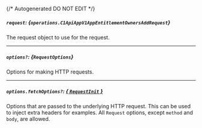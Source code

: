 {/* Autogenerated DO NOT EDIT  */}

##### `request`: *{`operations.C1ApiAppV1AppEntitlementOwnersAddRequest`}*
The request object to use for the request.
<Collapsible openLabel={Labels.showProperties} closeLabel={Labels.hideProperties}>
    <C1ApiAppV1AppEntitlementOwnersAddRequest/>
</Collapsible>

---
##### `options?`: *{`RequestOptions`}*
Options for making HTTP requests.

---
##### `options.fetchOptions?`: [*{ `RequestInit` }*](https://developer.mozilla.org/en-US/docs/Web/API/Request/Request#options)
Options that are passed to the underlying HTTP request. This can be used to inject extra headers for examples. All `Request` options, except `method` and `body`, are allowed.


